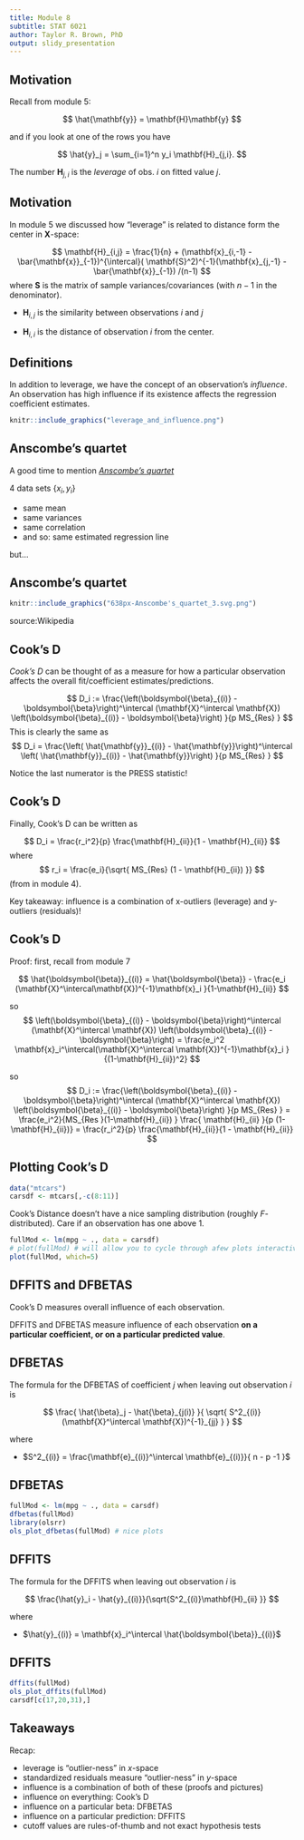 ```yaml
---
title: Module 8
subtitle: STAT 6021
author: Taylor R. Brown, PhD
output: slidy_presentation
---
```


## Motivation

Recall from module 5:

$$
\hat{\mathbf{y}} = \mathbf{H}\mathbf{y}
$$

and if you look at one of the rows you have 

$$
\hat{y}_j = \sum_{i=1}^n y_i \mathbf{H}_{j,i}.
$$

The number $\mathbf{H}_{j,i}$ is the *leverage* of obs. $i$ on fitted value $j$. 

## Motivation 

In module 5 we discussed how "leverage" is related to distance form the center in $\mathbf{X}$-space:

$$
\mathbf{H}_{i,j} = \frac{1}{n}   + (\mathbf{x}_{i,-1} - \bar{\mathbf{x}}_{-1})^{\intercal}( \mathbf{S}^2)^{-1}(\mathbf{x}_{j,-1} - \bar{\mathbf{x}}_{-1}) /(n-1)
$$
where $\mathbf{S}$ is the matrix of sample variances/covariances (with $n-1$ in the denominator).

- $\mathbf{H}_{i,j}$ is the similarity between observations $i$ and $j$

- $\mathbf{H}_{i,i}$ is the distance of observation $i$ from the center.

## Definitions

In addition to leverage, we have the concept of an observation's *influence*. An observation has high influence if its existence affects the regression coefficient estimates.

```r
knitr::include_graphics("leverage_and_influence.png")
```

## Anscombe's quartet

A good time to mention [*Anscombe's quartet*](https://www.tandfonline.com/doi/abs/10.1080/00031305.1973.10478966)

4 data sets $\{x_i, y_i\}$

- same mean
- same variances
- same correlation
- and so: same estimated regression line

but...


## Anscombe's quartet

```r
knitr::include_graphics("638px-Anscombe's_quartet_3.svg.png")
```
source:Wikipedia

## Cook's D

*Cook's D* can be thought of as a measure for how a particular observation affects the overall fit/coefficient estimates/predictions.

$$
D_i := \frac{\left(\boldsymbol{\beta}_{(i)} - \boldsymbol{\beta}\right)^\intercal (\mathbf{X}^\intercal \mathbf{X}) \left(\boldsymbol{\beta}_{(i)} - \boldsymbol{\beta}\right) }{p MS_{Res} }
$$
This is clearly the same as 
$$
D_i = \frac{\left( \hat{\mathbf{y}}_{(i)} - \hat{\mathbf{y}}\right)^\intercal \left( \hat{\mathbf{y}}_{(i)} - \hat{\mathbf{y}}\right) }{p MS_{Res} }
$$

Notice the last numerator is the PRESS statistic!


## Cook's D

Finally, Cook's D can be written as

$$
D_i = \frac{r_i^2}{p} \frac{\mathbf{H}_{ii}}{1 - \mathbf{H}_{ii}}
$$
where
$$
r_i = \frac{e_i}{\sqrt{ MS_{Res} (1 - \mathbf{H}_{ii}) }} 
$$
(from in module 4). 

Key takeaway: influence is a combination of x-outliers (leverage) and y-outliers (residuals)!

## Cook's D

Proof: first, recall from module 7

$$
\hat{\boldsymbol{\beta}}_{(i)} = \hat{\boldsymbol{\beta}} - \frac{e_i (\mathbf{X}^\intercal\mathbf{X})^{-1}\mathbf{x}_i }{1-\mathbf{H}_{ii}}
$$

so
$$
\left(\boldsymbol{\beta}_{(i)} - \boldsymbol{\beta}\right)^\intercal (\mathbf{X}^\intercal \mathbf{X}) \left(\boldsymbol{\beta}_{(i)} - \boldsymbol{\beta}\right) = \frac{e_i^2 \mathbf{x}_i^\intercal(\mathbf{X}^\intercal \mathbf{X})^{-1}\mathbf{x}_i   }{(1-\mathbf{H}_{ii})^2}
$$

so
$$
D_i := \frac{\left(\boldsymbol{\beta}_{(i)} - \boldsymbol{\beta}\right)^\intercal (\mathbf{X}^\intercal \mathbf{X}) \left(\boldsymbol{\beta}_{(i)} - \boldsymbol{\beta}\right) }{p MS_{Res} } = \frac{e_i^2}{MS_{Res }(1-\mathbf{H}_{ii}) } \frac{ \mathbf{H}_{ii}   }{p (1-\mathbf{H}_{ii})} = \frac{r_i^2}{p} \frac{\mathbf{H}_{ii}}{1 - \mathbf{H}_{ii}}
$$

## Plotting Cook's D

```r
data("mtcars")
carsdf <- mtcars[,-c(8:11)]
```

Cook's Distance doesn't have a nice sampling distribution (roughly $F$-distributed). Care if an observation has one above $1$.

```r
fullMod <- lm(mpg ~ ., data = carsdf)
# plot(fullMod) # will allow you to cycle through afew plots interactively!
plot(fullMod, which=5)
```


## DFFITS and DFBETAS

Cook's D measures overall influence of each observation.

DFFITS and DFBETAS measure influence of each observation **on a particular coefficient, or on a particular predicted value**.

## DFBETAS

The formula for the DFBETAS of coefficient $j$ when leaving out observation $i$ is

$$
\frac{ \hat{\beta}_j - \hat{\beta}_{j(i)} }{ \sqrt{ S^2_{(i)} (\mathbf{X}^\intercal \mathbf{X})^{-1}_{jj} } }
$$

where 

- $S^2_{(i)} = \frac{\mathbf{e}_{(i)}^\intercal \mathbf{e}_{(i)}}{ n - p -1 }$

## DFBETAS

```r
fullMod <- lm(mpg ~ ., data = carsdf)
dfbetas(fullMod)
library(olsrr)
ols_plot_dfbetas(fullMod) # nice plots
```

## DFFITS

The formula for the DFFITS when leaving out observation $i$ is

$$
\frac{\hat{y}_i - \hat{y}_{(i)}}{\sqrt{S^2_{(i)}\mathbf{H}_{ii} }}
$$

where 

- $\hat{y}_{(i)} = \mathbf{x}_i^\intercal \hat{\boldsymbol{\beta}}_{(i)}$

## DFFITS

```r
dffits(fullMod)
ols_plot_dffits(fullMod)
carsdf[c(17,20,31),]
```



## Takeaways

Recap:

- leverage is "outlier-ness" in $x$-space
- standardized residuals measure "outlier-ness" in $y$-space
- influence is a combination of both of these (proofs and pictures)
- influence on everything: Cook's D
- influence on a particular beta: DFBETAS
- influence on a particular prediction: DFFITS
- cutoff values are rules-of-thumb and not exact hypothesis tests
